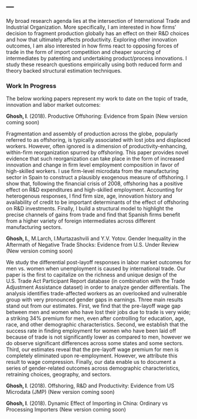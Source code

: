 ---
---

<link rel="stylesheet" href="styles.css" type="text/css">

My broad research agenda lies at the intersection of International Trade and Industrial Organization. More specifically, I am interested in how firms' decision to fragment production globally has an effect on their R&D choices and how that ultimately affects productivity. Exploring other innovation outcomes, I am also interested in how firms react to opposing forces of trade in the form of import competition and cheaper sourcing of intermediates by patenting and undertaking product/process innovations. I study these research questions empirically using both reduced form and theory backed structural estimation techniques. 

### Work In Progress

The below working papers represent my work to date on the topic of trade, innovation and labor market outcomes:

**Ghosh, I**. (2018). Productive Offshoring: Evidence from Spain (New version coming soon)

Fragmentation and assembly of production across the globe, popularly referred to as offshoring, is typically associated with lost jobs and displaced workers. However, often ignored is a dimension of productivity-enhancing, within-firm reorganization spurred by offshoring. This paper provides novel evidence that such reorganization can take place in the form of increased innovation and change in firm level employment composition in favor of high-skilled workers. I use firm-level microdata from the manufacturing sector in Spain to construct a plausibly exogenous measure of offshoring. I show that, following the financial crisis of 2008, offshoring has a positive effect on R&D expenditures and high-skilled employment. Accounting for heterogenous responses, I find firm size, age, innovation history and availability of credit to be important determinants of the effect of offshoring on R&D investments. Finally, I build a structural model to highlight the precise channels of gains from trade and find that Spanish firms benefit from a higher variety of foreign intermediates across different manufacturing sectors.

**Ghosh, I.**, M.Larch, I.Murtazashvili and Y.V. Yotov. Gender Inequality in the Aftermath of Negative Trade Shocks: Evidence from U.S. Under Review (New version coming soon)

We study the differential post-layoff responses in labor market outcomes for men vs.\ women when unemployment is caused by international trade. Our paper is the first to capitalize on the richness and unique design of the U.S.\ Trade Act Participant Report database (in combination with the Trade Adjustment Assistance dataset) in order to analyze gender differentials. The analysis identifies trade-affected workers as an overlooked and vulnerable group with very pronounced gender gaps in earnings. Three main results stand out from our estimates. First, we find that the pre-layoff wage gap between men and women who have lost their jobs due to trade is very wide; a striking 34\% premium for men, even after controlling for education, age, race, and other demographic characteristics. Second, we establish that the success rate in finding employment for women who have been laid off because of trade is not significantly lower as compared to men, however we do observe significant differences across some states and some sectors. Third, our estimates reveal that the pre-layoff wage premium for men is completely eliminated upon re-employment. However, we attribute this result to wage compression. Finally,  our data enable us to document a series of gender-related outcomes across demographic characteristics, retraining choices, geography, and sectors. 

**Ghosh, I**. (2018). Offshoring, R&D and Productivity: Evidence from US Microdata (JMP) (New version coming soon)

**Ghosh, I**. (2018). Dynamic Effect of Importing in China: Ordinary vs Processing Importers (New version coming soon)
